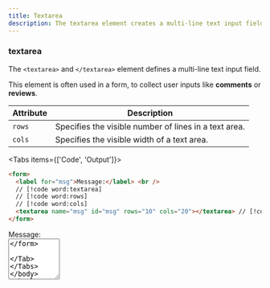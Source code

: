 ```yaml
---
title: Textarea
description: The textarea element creates a multi-line text input field, allowing users to enter longer text entries.
---
```


### textarea

The `<textarea>` and `</textarea>` element defines a multi-line text input field.

This element is often used in a form, to collect user inputs like **comments** or **reviews**.

| Attribute | Description                                           |
|-----------|-------------------------------------------------------|
| `rows`    | Specifies the visible number of lines in a text area. |
| `cols`    | Specifies the visible width of a text area.           |

<Tabs items={['Code', 'Output']}>
<Tab value="Code">

```html
<form>
  <label for="msg">Message:</label> <br />
  // [!code word:textarea]
  // [!code word:rows]
  // [!code word:cols]
  <textarea name="msg" id="msg" rows="10" cols="20"></textarea> // [!code highlight]
</form>
```

</Tab>
<Tab value="Output">

<form>
  <label htmlFor="msg">Message:</label> <br />
  <Textarea name="msg" id="msg" rows="5" cols="10" />
</form>

</Tab>
</Tabs>
